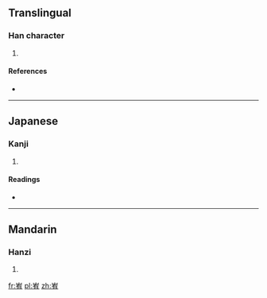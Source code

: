==Translingual==

===Han character===
{{Han char|rn=46|rad=山|as=06|sn=9|four=2242<sub>7</sub>|canj=山大月 (UKB)}}

# {{defn|Han|sort=山06}}

====References====
* {{Han ref|kx=0311.061|dkj=08060|hdz=10769.190|uh=5CDF|ud=23775|bh=CEAD|bd=52909}}

----

==Japanese==

===Kanji===
{{ja-kanji|grade=|rs=山06}}

# {{defn|lang=ja|sort=山06}}

====Readings====
* {{ja-readings|on=[[よう]] (yō), [[う]] (u)|kun=}}

----

==Mandarin==

===Hanzi===
{{cmn-hanzi|pin=[[yòu]] ([[you4]])|wg=yu<sup>4</sup>}}

# {{defn|lang=cmn|sort=山06}}

[[fr:峟]]
[[pl:峟]]
[[zh:峟]]